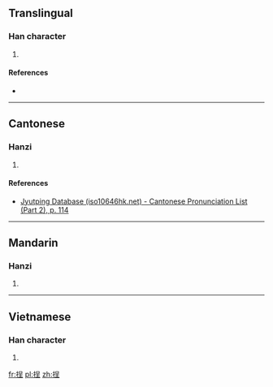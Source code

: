 ==Translingual==

===Han character===
{{Han char|rn=64|rad=手|as=07|sn=10|four=|canj=QRHG,QRMG|ids=⿰扌呈}}

# {{defn|Han|sort=手07}}

====References====
* {{Han ref|kx=0431.290|dkj=12094|dj=0781.040|hdz=31883.020|uh=6330|ud=25392}}

----

==Cantonese==

===Hanzi===
{{yue-hanzi|jyut=[[caang4]]|y=chaang4}}

# {{defn|lang=yue|sort=手07}}

====References====
*[http://www.iso10646hk.net/jp/document/download.jsp Jyutping Database (iso10646hk.net) - Cantonese Pronunciation List (Part 2), p. 114]

----

==Mandarin==

===Hanzi===
{{cmn-hanzi|pin=[[chéng]] ([[cheng2]]), [[qiān]] ([[qian1]])|wg=ch'eng<sup>2</sup>, ch'ien<sup>1</sup>}}

# {{defn|lang=cmn|sort=手07}}

----

==Vietnamese==

===Han character===
{{vi-hantu|dềnh|rs=手07}}

# {{defn|lang=vi|sort=手07}}

[[fr:挰]]
[[pl:挰]]
[[zh:挰]]